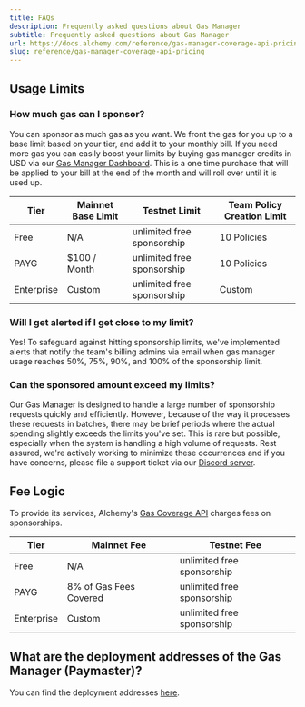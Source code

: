 ```yaml
---
title: FAQs
description: Frequently asked questions about Gas Manager
subtitle: Frequently asked questions about Gas Manager
url: https://docs.alchemy.com/reference/gas-manager-coverage-api-pricing
slug: reference/gas-manager-coverage-api-pricing
---
```


## Usage Limits

### How much gas can I sponsor?

You can sponsor as much gas as you want. We front the gas for you up to a base limit based on your tier, and add it to your monthly bill. If you need more gas you can easily boost your limits by buying gas manager credits in USD via our [Gas Manager Dashboard](https://dashboard.alchemy.com/gas-manager). This is a one time purchase that will be applied to your bill at the end of the month and will roll over until it is used up.

| Tier       | Mainnet Base Limit | Testnet Limit              | Team Policy Creation Limit |
| ---------- | ------------------ | -------------------------- | -------------------------- |
| Free       | N/A                | unlimited free sponsorship | 10 Policies                |
| PAYG       | $100 / Month       | unlimited free sponsorship | 10 Policies                |
| Enterprise | Custom             | unlimited free sponsorship | Custom                     |

### Will I get alerted if I get close to my limit?

Yes! To safeguard against hitting sponsorship limits, we've implemented alerts that notify the team's billing admins via email when gas manager usage reaches 50%, 75%, 90%, and 100% of the sponsorship limit.

### Can the sponsored amount exceed my limits?

Our Gas Manager is designed to handle a large number of sponsorship requests quickly and efficiently. However, because of the way it processes these requests in batches, there may be brief periods where the actual spending slightly exceeds the limits you've set. This is rare but possible, especially when the system is handling a high volume of requests. Rest assured, we're actively working to minimize these occurrences and if you have concerns, please file a support ticket via our [Discord server](https://discord.com/channels/735965332958871634/1115787488838033538).

## Fee Logic

To provide its services, Alchemy's [Gas Coverage API](/reference/gas-manager-coverage-api-quickstart) charges fees on sponsorships.

| Tier       | Mainnet Fee            | Testnet Fee                |
| ---------- | ---------------------- | -------------------------- |
| Free       | N/A                    | unlimited free sponsorship |
| PAYG       | 8% of Gas Fees Covered | unlimited free sponsorship |
| Enterprise | Custom                 | unlimited free sponsorship |

## What are the deployment addresses of the Gas Manager (Paymaster)?

You can find the deployment addresses [here](https://github.com/Jam516/BundleBear/blob/main/models/erc4337/labels/erc4337_labels_paymasters.sql).
